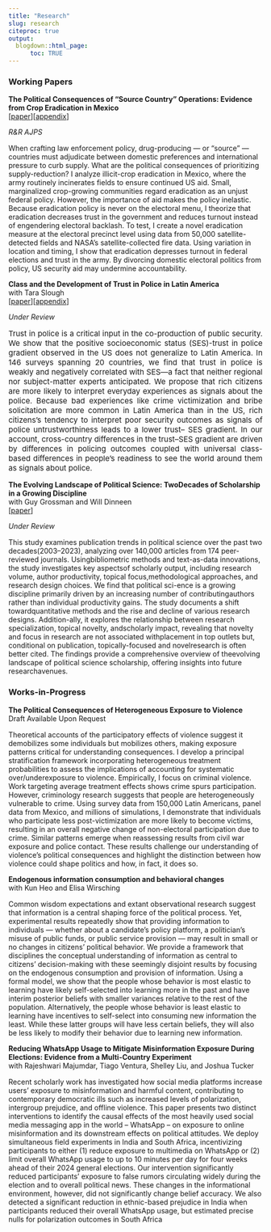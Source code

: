```yaml
---
title: "Research"
slug: research
citeproc: true
output:
  blogdown::html_page:
      toc: TRUE
---
```


### Working Papers

<p><strong>The Political Consequences of "Source Country" Operations: Evidence from Crop Eradication in Mexico</strong><br>\[[paper](/files/papers/crops/paper.pdf){target="_blank"}\]\[[appendix](/files/papers/crops/appendix.pdf){target="_blank"}\]</p>
<p><em>R&R AJPS</em></p>
::: grid
::: g-col-12
<p style="font-size: 15px; text-align: justify;">

When crafting law enforcement policy, drug-producing --- or "source" --- countries must adjudicate between domestic preferences and international pressure to curb supply. What are the political consequences of prioritizing supply-reduction? I analyze illicit-crop eradication in Mexico, where the army routinely incinerates fields to ensure continued US aid. Small, marginalized crop-growing communities regard eradication as an unjust federal policy. However, the importance of aid makes the policy inelastic. Because eradication policy is never on the electoral menu, I theorize that eradication decreases trust in the government and reduces turnout instead of engendering electoral backlash. To test, I create a novel eradication measure at the electoral precinct level using data from 50,000 satellite-detected fields and NASA's satellite-collected fire data. Using variation in location and timing, I show that eradication depresses turnout in federal elections and trust in the army. By divorcing domestic electoral politics from policy, US security aid may undermine accountability.

</p>
:::
:::

<p><strong>Class and the Development of Trust in Police in Latin America</strong><br/> 
with Tara Slough <br /> 
\[[paper](/files/papers/trust/paper.pdf){target="_blank"}\]\[[appendix](/files/papers/trust/appendix.pdf){target="_blank"}\]</p>
<p><em>Under Review</em></p>

::: grid
::: g-col-12
<p style="font-size: 15px; text-align: justify;">
Trust in police is a critical input in the co-production of public security. We show that the 
positive socioeconomic status (SES)-trust in police gradient observed in the US does not 
generalize to Latin America. In 146 surveys spanning 20 countries, we find that trust in police 
is weakly and negatively correlated with SES—a fact that neither regional nor subject-matter 
experts anticipated. We propose that rich citizens are more likely to interpret everyday 
experiences as signals about the police. Because bad experiences like crime victimization and 
bribe solicitation are more common in Latin America than in the US, rich citizens's tendency 
to interpret poor security outcomes as signals of police untrustworthiness leads to a lower trust–
SES gradient. In our account, cross-country differences in the trust–SES gradient are driven by 
differences in policing outcomes coupled with universal class-based differences in people's 
readiness to see the world around them as signals about police.
</p>
:::
:::

<p><strong>The Evolving Landscape of Political Science: TwoDecades of Scholarship in a Growing Discipline</strong><br/> with Guy Grossman and Will Dinneen <br /> \[[paper](/files/papers/landscape/landscape.pdf){target="_blank"}\]</p>
<p><em>Under Review</em></p>
::: grid
::: g-col-12
<p style="font-size: 15px; text-align: justify;">

This study examines publication trends in political science over the past two decades(2003–2023),  analyzing over 140,000 articles from 174 peer-reviewed journals.  Usingbibliometric methods and text-as-data innovations, the study investigates key aspectsof  scholarly  output,  including  research  volume,  author  productivity,  topical  focus,methodological  approaches,  and  research  design  choices.   We  find  that  political  sci-ence is a growing discipline primarily driven by an increasing number of contributingauthors rather than individual productivity gains.  The study documents a shift towardquantitative methods and the rise and decline of various research designs.  Addition-ally, it explores the relationship between research specialization, topical novelty, andscholarly impact, revealing that novelty and focus in research are not associated withplacement in top outlets but, conditional on publication, topically-focused and novelresearch is often better cited.  The findings provide a comprehensive overview of theevolving landscape of political science scholarship, offering insights into future researchavenues.

</p>
:::
:::
### Works-in-Progress

<p><strong>The Political Consequences of Heterogeneous Exposure to Violence</strong><br /> Draft Available Upon Request</p>

::: grid
::: g-col-12
<p style="font-size: 15px; text-align: justify;">

Theoretical accounts of the participatory effects of violence suggest it demobilizes some individuals but mobilizes others, making exposure patterns critical for understanding consequences. I develop a principal stratification framework incorporating heterogeneous treatment probabilities to assess the implications of accounting for systematic over/underexposure to violence. Empirically, I focus on criminal violence. Work targeting average treatment effects shows crime spurs participation. However, criminology research suggests that people are heterogeneously vulnerable to crime. Using survey data from 150,000 Latin Americans, panel data from Mexico, and millions of simulations, I demonstrate that individuals who participate less post-victimization are more likely to become victims, resulting in an overall negative change of non-electoral participation due to crime. Similar patterns emerge when reassessing results from civil war exposure and police contact. These results challenge our understanding of violence's political consequences and highlight the distinction between how violence could shape politics and how, in fact, it does so.

</p>
:::
:::

<p><strong>Endogenous information consumption and behavioral changes</strong><br /> with Kun Heo and Elisa Wirsching<br /></p>

::: grid
::: g-col-12
<p style="font-size: 15px;  text-align: justify;">

Common wisdom expectations and extant observational research suggest that information is a central shaping force of the political process. Yet, experimental results repeatedly show that providing information to individuals — whether about a candidate's policy platform, a politician's misuse of public funds, or public service provision — may result in small or no changes in citizens' political behavior. We provide a framework that disciplines the conceptual understanding of information as central to citizens' decision-making with these seemingly disjoint results by focusing on the endogenous consumption and provision of information. Using a formal model, we show that the people whose behavior is most elastic to learning have likely self-selected into learning more in the past and have interim posterior beliefs with smaller variances relative to the rest of the population. Alternatively, the people whose behavior is least elastic to learning have incentives to self-select into consuming new information the least. While these latter groups will have less certain beliefs, they will also be less likely to modify their behavior due to learning new information.

</p>
:::
:::

<p><strong>Reducing WhatsApp Usage to Mitigate Misinformation Exposure During Elections: Evidence from a Multi-Country Experiment</strong><br /> with Rajeshwari Majumdar, Tiago Ventura, Shelley Liu, and Joshua Tucker<br/></p>

::: grid
::: g-col-12
<p style="font-size: 15px;  text-align: justify;">

Recent scholarly work has investigated how social media platforms increase users' exposure to misinformation and harmful content, contributing to contemporary democratic ills such as increased levels of polarization, intergroup prejudice, and offline violence. This paper presents two distinct interventions to identify the causal effects of the most heavily used social media messaging app in the world – WhatsApp – on exposure to online misinformation and its downstream effects on political attitudes. We deploy simultaneous field experiments in India and South Africa, incentivizing participants to either (1) reduce exposure to multimedia on WhatsApp or (2) limit overall WhatsApp usage to up to 10 minutes per day for four weeks ahead of their 2024 general elections. Our intervention significantly reduced participants’ exposure to false rumors circulating widely during the election and to overall political news. These changes in the informational environment, however, did not significantly change belief accuracy. We also detected a significant reduction in ethnic-based prejudice in India when participants reduced their overall WhatsApp usage, but estimated precise nulls for polarization outcomes in South Africa

</p>
:::
:::

